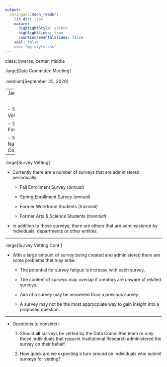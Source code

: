 ```yaml
---
output:
  xaringan::moon_reader:
    lib_dir: libs
    nature:
      highlightStyle: github
      highlightLines: true
      countIncrementalSlides: false
    seal: false
    css: "my-style.css"
---
```

class: inverse, center, middle

.large[Data Committee Meeting]
<br>
<br>
.medium[September 25, 2020]


---
.large[Agenda]

<br>

- Survey Vetting

- SBCTC Findings

- Regional & National Comparisons


---

.large[Survey Vetting]


- Currently there are a number of surveys that are administered periodically:

  - Fall Enrollment Survey (*annual*)
  
  - Spring Enrollment Survey (*annual*)
  
  - Former Workforce Students (*triennial*)
  
  - Former Arts & Science Students (*triennial*)
  

- In addition to these surveys, there are others that are adminsistered by individuals, departments or other entities. 

---

.large[Survey Vetting Cont']


- With a large amount of survey being created and administered there are some problems that may arise:

  - The potential for survey fatigue is increase with each survey.
  
  - The content of surveys may overlap if creators are unware of related surveys.
  
  - Aim of a survey may be answered from a previous survey.
  
  - A survey may not be the most approcpiate way to gain insight into a proposed question.

  
---

- Questions to consider:

  1. Should **all** surveys be vetted by the Data Committee team or only those individuals that request Institutional Research administered the survey on their behalf. 
  
  2. How quick are we expecting a turn around on individuals who submit surveys for vetting?

